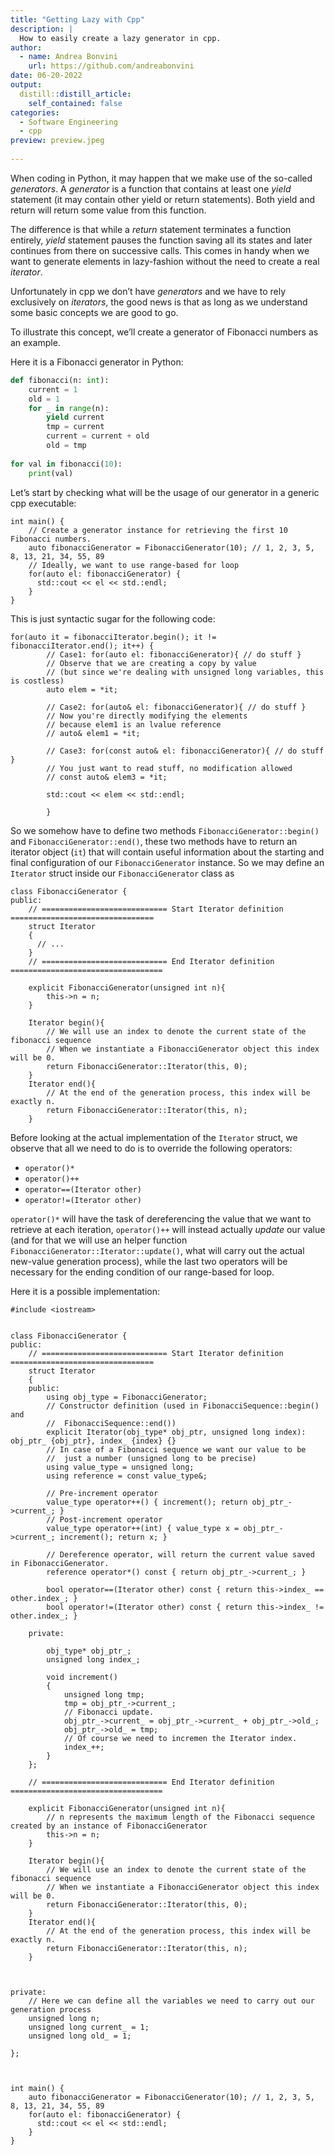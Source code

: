 ```yaml
---
title: "Getting Lazy with Cpp"
description: |
  How to easily create a lazy generator in cpp.
author:
  - name: Andrea Bonvini
    url: https://github.com/andreabonvini
date: 06-20-2022
output:
  distill::distill_article:
    self_contained: false
categories:
  - Software Engineering
  - cpp
preview: preview.jpeg
  
---
```


When coding in Python, it may happen that we make use of the so-called *generators*. A *generator* is a function that contains at least one *yield* statement (it may contain other yield or return statements). Both yield and return will return some value from this function.

The difference is that while a *return* statement terminates a function entirely, *yield* statement pauses the function saving all its states and later continues from there on successive calls.
This comes in handy when we want to generate elements in lazy-fashion without the need to create a real *iterator*.

Unfortunately in cpp we don't have *generators* and we have to rely exclusively on *iterators*, the good news is that as long as we understand some basic concepts we are good to go.

To illustrate this concept, we'll create a generator of Fibonacci numbers as an example.

Here it is a Fibonacci generator in Python:

```python
def fibonacci(n: int):
    current = 1
    old = 1
    for _ in range(n):
        yield current
        tmp = current 
        current = current + old
        old = tmp
    
for val in fibonacci(10):
    print(val)
```


Let's start by checking what will be the usage of our generator in a generic cpp executable:

```Rcpp

int main() {
    // Create a generator instance for retrieving the first 10 Fibonacci numbers.
    auto fibonacciGenerator = FibonacciGenerator(10); // 1, 2, 3, 5, 8, 13, 21, 34, 55, 89
    // Ideally, we want to use range-based for loop
    for(auto el: fibonacciGenerator) {
      std::cout << el << std.:endl;
    }
}

```

This is just syntactic sugar for the following code:

```Rcpp
for(auto it = fibonacciIterator.begin(); it != fibonacciIterator.end(); it++) {
        // Case1: for(auto el: fibonacciGenerator){ // do stuff }
        // Observe that we are creating a copy by value 
        // (but since we're dealing with unsigned long variables, this is costless)
        auto elem = *it;
  
        // Case2: for(auto& el: fibonacciGenerator){ // do stuff }
        // Now you're directly modifying the elements
        // because elem1 is an lvalue reference
        // auto& elem1 = *it;
        
        // Case3: for(const auto& el: fibonacciGenerator){ // do stuff }
        // You just want to read stuff, no modification allowed
        // const auto& elem3 = *it;
        
        std::cout << elem << std::endl;
        
        }

```


So we somehow have to define two methods `FibonacciGenerator::begin()` and `FibonacciGenerator::end()`, these two methods have to return an iterator object (`it`) that will contain useful information about the starting and final configuration of our `FibonacciGenerator` instance. So we may define an `Iterator` struct inside our `FibonacciGenerator` class as

```Rcpp

class FibonacciGenerator {
public:
    // ============================ Start Iterator definition ================================
    struct Iterator
    {
      // ...
    }
    // ============================ End Iterator definition ==================================

    explicit FibonacciGenerator(unsigned int n){
        this->n = n;
    }

    Iterator begin(){
        // We will use an index to denote the current state of the fibonacci sequence
        // When we instantiate a FibonacciGenerator object this index will be 0.
        return FibonacciGenerator::Iterator(this, 0);
    }
    Iterator end(){
        // At the end of the generation process, this index will be exactly n.
        return FibonacciGenerator::Iterator(this, n);
    }

```

Before looking at the actual implementation of the `Iterator` struct, we observe that all we need to do is to override the following operators:

- `operator()*`
- `operator()++`
- `operator==(Iterator other)`
- `operator!=(Iterator other)`

`operator()*` will have the task of dereferencing the value that we want to retrieve at each iteration, `operator()++` will instead actually *update* our value (and for that we will use an helper function `FibonacciGenerator::Iterator::update()`, what will carry out the actual new-value generation process), while the last two operators will be necessary for the ending condition of our range-based for loop.

Here it is a possible implementation:

```Rcpp

#include <iostream>


class FibonacciGenerator {
public:
    // ============================ Start Iterator definition ================================
    struct Iterator
    {
    public:
        using obj_type = FibonacciGenerator;
        // Constructor definition (used in FibonacciSequence::begin() and
        //  FibonacciSequence::end())
        explicit Iterator(obj_type* obj_ptr, unsigned long index): obj_ptr_ {obj_ptr}, index_ {index} {}
        // In case of a Fibonacci sequence we want our value to be 
        //  just a number (unsigned long to be precise)
        using value_type = unsigned long;
        using reference = const value_type&;

        // Pre-increment operator
        value_type operator++() { increment(); return obj_ptr_->current_; }
        // Post-increment operator
        value_type operator++(int) { value_type x = obj_ptr_->current_; increment(); return x; }
        
        // Dereference operator, will return the current value saved in FibonacciGenerator.
        reference operator*() const { return obj_ptr_->current_; }

        bool operator==(Iterator other) const { return this->index_ == other.index_; }
        bool operator!=(Iterator other) const { return this->index_ != other.index_; }
        
    private:

        obj_type* obj_ptr_;
        unsigned long index_;

        void increment()
        {
            unsigned long tmp;
            tmp = obj_ptr_->current_;
            // Fibonacci update.
            obj_ptr_->current_ = obj_ptr_->current_ + obj_ptr_->old_;
            obj_ptr_->old_ = tmp;
            // Of course we need to incremen the Iterator index.
            index_++;
        }
    };

    // ============================ End Iterator definition ==================================

    explicit FibonacciGenerator(unsigned int n){
        // n represents the maximum length of the Fibonacci sequence created by an instance of FibonacciGenerator
        this->n = n;
    }

    Iterator begin(){
        // We will use an index to denote the current state of the fibonacci sequence
        // When we instantiate a FibonacciGenerator object this index will be 0.
        return FibonacciGenerator::Iterator(this, 0);
    }
    Iterator end(){
        // At the end of the generation process, this index will be exactly n.
        return FibonacciGenerator::Iterator(this, n);
    }



private:
    // Here we can define all the variables we need to carry out our generation process
    unsigned long n;
    unsigned long current_ = 1;
    unsigned long old_ = 1;

};



int main() {
    auto fibonacciGenerator = FibonacciGenerator(10); // 1, 2, 3, 5, 8, 13, 21, 34, 55, 89
    for(auto el: fibonacciGenerator) {
      std::cout << el << std::endl;
    }
}

```





